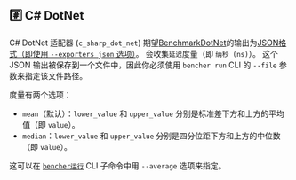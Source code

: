 
## #️⃣ C# DotNet

C# DotNet 适配器 (`c_sharp_dot_net`) 期望[BenchmarkDotNet](https://github.com/dotnet/BenchmarkDotNet)的输出为[JSON格式（即使用 `--exporters json` 选项）](https://benchmarkdotnet.org/articles/configs/exporters.html#sample-introexportjson)。
会收集`延迟`度量（即 `纳秒 (ns)`）。
这个 JSON 输出被保存到一个文件中，因此你必须使用 `bencher run` CLI 的 `--file` 参数来指定该文件路径。

<Dotnet />

度量有两个选项：
- `mean`（默认）：`lower_value` 和 `upper_value` 分别是标准差下方和上方的平均值（即 `value`）。
- `median`：`lower_value` 和 `upper_value` 分别是四分位距下方和上方的中位数（即 `value`）。

这可以在 <code><a href="/zh/docs/explanation/bencher-run/">bencher运行</a></code> CLI 子命令中用 `--average` 选项来指定。